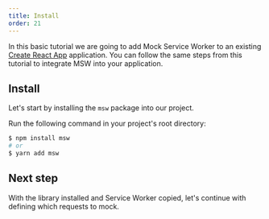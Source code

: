 ```yaml
---
title: Install
order: 21
---
```


In this basic tutorial we are going to add Mock Service Worker to an existing [Create React App](https://create-react-app.dev) application. You can follow the same steps from this tutorial to integrate MSW into your application.

## Install

Let's start by installing the `msw` package into our project.

<Action>Run the following command in your project's root directory:</Action>

```bash
$ npm install msw
# or
$ yarn add msw
```

## Next step

With the library installed and Service Worker copied, let's continue with defining which requests to mock.


<PageLink page={MockPage} url="/docs/getting-started/mocks" />
